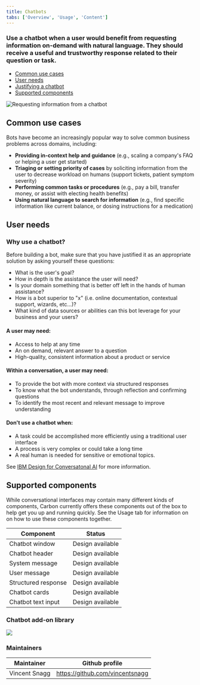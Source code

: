 ```yaml
---
title: Chatbots
tabs: ['Overview', 'Usage', 'Content']
---
```


### Use a chatbot when a user would benefit from requesting information on-demand with natural language. They should receive a useful and trustworthy response related to their question or task. 

<AnchorLinks>

- [Common use cases](#common-use-cases)
- [User needs](#user-needs)
- [Justifying a chatbot](#justifying-using-a-chatbot)
- [Supported components](#supported-chatbot-components)

</AnchorLinks>

<ImageComponent cols="8" caption="Shown in Gray 10 Theme">

![Requesting information from a chatbot](images/chatbot-0.png) 

</ImageComponent>

## Common use cases

Bots have become an increasingly popular way to solve common business problems across domains, including:

- **Providing in-context help and guidance** (e.g., scaling a company's FAQ or helping a user get started)
- **Triaging or setting priority of cases** by soliciting information from the user to decrease workload on humans (support tickets, patient symptom severity)
- **Performing common tasks or procedures** (e.g., pay a bill, transfer money, or assist with electing health benefits)
- **Using natural language to search for information** (e.g., find specific information like current balance, or dosing instructions for a medication)

## User needs

### Why use a chatbot?

Before building a bot, make sure that you have justified it as an appropriate solution by asking yourself these questions:

- What is the user's goal?
- How in depth is the assistance the user will need?
- Is your domain something that is better off left in the hands of human assistance? 
- How is a bot superior to "x" (i.e. online documentation, contextual support, wizards, etc...)? 
- What kind of data sources or abilities can this bot leverage for your business and your users?

#### A user may need:

- Access to help at any time
- An on demand, relevant answer to a question
- High-quality, consistent information about a product or service

#### Within a conversation, a user may need:

- To provide the bot with more context via structured responses
- To know what the bot understands, through reflection and confirming questions
- To identify the most recent and relevant message to improve understanding

#### Don't use a chatbot when:

- A task could be accomplished more efficiently using a traditional user interface
- A process is very complex or could take a long time
- A real human is needed for sensitive or emotional topics.

See [IBM Design for Conversatonal AI](https://www.ibm.com/design/ai/conversation) for more information.

## Supported components

While conversational interfaces may contain many different kinds of components, Carbon currently offers these components out of the box to help get you up and running quickly. See the Usage tab for information on on how to use these components together.

| Component                                  | Status                 | 
| ------------------------------------------ | -----------------------|
| Chatbot window                             | Design available       |
| Chatbot header                             | Design available       |
| System message                             | Design available       |
| User message                               | Design available       |
| Structured response                        | Design available       |
| Chatbot cards                              | Design available       |
| Chatbot text input                         | Design available       |

### Chatbot add-on library


<Row className="tile--resource--no-margin tile--group">
<Column offsetLg="4" colLg="4" colMd="4" noGutterSm>
  <ClickableTile
    title="Chatbot Sketch library"
    href="sketch://#[@TODO - UPDATE]"
    type="resource">

![](/images/sketch-icon.png)

  </ClickableTile>
</Column>
</Row>

### Maintainers

| Maintainer                                 | Github profile                   | 
| ------------------------------------------ | ---------------------------------|
| Vincent Snagg                              | https://github.com/vincentsnagg  |




